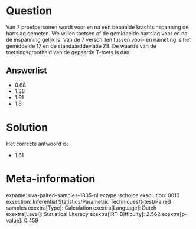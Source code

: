 Question
========

Van 7 proefpersonen wordt voor en na een bepaalde krachtsinspanning de
hartslag gemeten. We willen toetsen of de gemiddelde hartslag voor en na
de inspanning gelijk is. Van de 7 verschillen tussen voor- en nameting
is het gemiddelde 17 en de standaarddeviatie 28. De waarde van de
toetsingsgrootheid van de gepaarde T-toets is dan

Answerlist
----------

* 0.68
* 1.38
* 1.61
* 1.8

Solution
========

Het correcte antwoord is: 

* 1.61

Meta-information
================
exname: uva-paired-samples-1835-nl
extype: schoice
exsolution: 0010
exsection: Inferential Statistics/Parametric Techniques/t-test/Paired samples
exextra[Type]: Calculation
exextra[Language]: Dutch
exextra[Level]: Statistical Literacy
exextra[IRT-Difficulty]: 2.562
exextra[p-value]: 0.459

